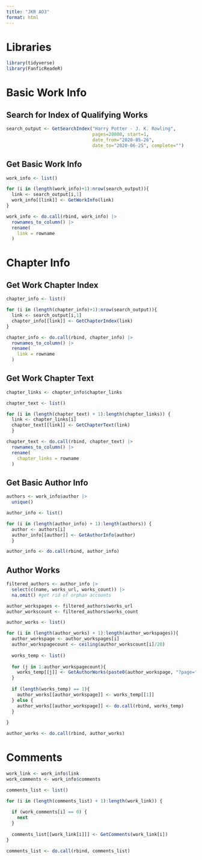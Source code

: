 ```yaml
---
title: "JKR AO3"
format: html
---
```


# Libraries

```r
library(tidyverse)
library(FanficReadeR)
```

# Basic Work Info

## Search for Index of Qualifying Works

```r
search_output <- GetSearchIndex("Harry Potter - J. K. Rowling", 
                                pages=20000, start=1, 
                                date_from="2020-05-26",
                                date_to="2020-06-25", complete="")
```

## Get Basic Work Info

```r
work_info <- list()

for (i in (length(work_info)+1):nrow(search_output)){
  link <- search_output[i,1]
  work_info[[link]] <- GetWorkInfo(link)
}

work_info <- do.call(rbind, work_info) |>
  rownames_to_column() |>
  rename(
    link = rowname
  )
```

# Chapter Info

## Get Work Chapter Index

```r
chapter_info <- list()

for (i in (length(chapter_info)+1):nrow(search_output)){
  link <- search_output[i,1]
  chapter_info[[link]] <- GetChapterIndex(link)
}

chapter_info <- do.call(rbind, chapter_info) |>
  rownames_to_column() |>
  rename(
    link = rowname
  )
```

## Get Work Chapter Text

```r
chapter_links <- chapter_info$chapter_links

chapter_text <- list()

for (i in (length(chapter_text) + 1):length(chapter_links)) {
  link <- chapter_links[i]
  chapter_text[[link]] <- GetChapterText(link)
  }

chapter_text <- do.call(rbind, chapter_text) |>
  rownames_to_column() |>
  rename( 
    chapter_links = rowname
  )
```

## Get Basic Author Info

```r
authors <- work_info$author |>
  unique()

author_info <- list()

for (i in (length(author_info) + 1):length(authors)) {
  author <- authors[i]
  author_info[[author]] <- GetAuthorInfo(author)
  }

author_info <- do.call(rbind, author_info)
```

## Author Works

```r
filtered_authors <- author_info |>
  select(c(name, works_url, works_count)) |>
  na.omit() #get rid of orphan accounts

author_workspages <- filtered_authors$works_url
author_workscount <- filtered_authors$works_count

author_works <- list()

for (i in (length(author_works) + 1):length(author_workspages)){
  author_workspage <- author_workspages[i]
  author_workspagecount <- ceiling(author_workscount[i]/20)
  
  works_temp <- list()
  
  for (j in 1:author_workspagecount){
    works_temp[[j]] <- GetAuthorWorks(paste0(author_workspage, "?page=",j))
  }
  
  if (length(works_temp) == 1){
    author_works[[author_workspage]] <- works_temp[[1]]
  } else {
    author_works[[author_workspage]] <- do.call(rbind, works_temp)
  }
  
}

author_works <- do.call(rbind, author_works)
```

# Comments

```r
work_link <- work_info$link
work_comments <- work_info$comments

comments_list <- list()

for (i in (length(comments_list) + 1):length(work_link)) {
  
  if (work_comments[i] == 0) {
    next
  }
  
  comments_list[[work_link[i]]] <- GetComments(work_link[i])
}

comments_list <- do.call(rbind, comments_list)
```
